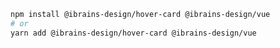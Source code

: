 ```bash
npm install @ibrains-design/hover-card @ibrains-design/vue
# or
yarn add @ibrains-design/hover-card @ibrains-design/vue
```
